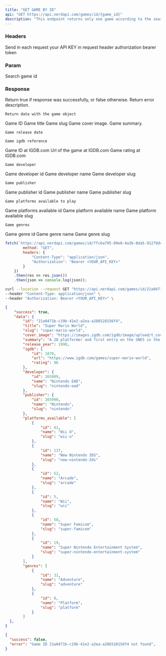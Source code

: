 ```yaml
---
title: "GET GAME BY ID"
api: "GET https://api.nerdapi.com/games/id/{game_id}"
description: "This endpoint returns only one game according to the searched id."
---
```


### Headers

<ParamField header="Authorization" type="string" required>
	Send in each request your API KEY in request header authorization bearer token
</ParamField>

### Param

<ParamField path="game_id" type="string" required>
  Search game id
</ParamField>

### Response

<ResponseField name="success" type="boolean">
	Return true if response was successfully, or false otherwise.
</ResponseField>

<ResponseField name="error" type="string">
  	Return error description.
</ResponseField>

<ResponseField name="data" type="object">

	Return data with the game object

<Expandable title="Toggle object">

<ResponseField name="id" type="string">
  	Game ID
</ResponseField>

<ResponseField name="title" type="string">
  	Game title
</ResponseField>

<ResponseField name="slug" type="string">
  	Game slug
</ResponseField>

<ResponseField name="cover_image" type="string">
  	Game cover image.
</ResponseField>

<ResponseField name="summary" type="number">
	Game summary.
</ResponseField>

<ResponseField name="release_year" type="number">

	Game release date

</ResponseField>

<ResponseField name="igdb" type="object">

	Game igdb reference

<Expandable title="Toggle object">

<ResponseField name="id" type="number">
  	Game ID at IGDB.com
</ResponseField>

<ResponseField name="url" type="number">
  	Url of the game at IGDB.com
</ResponseField>

<ResponseField name="rating" type="string">
  	Game rating at IGDB.com
</ResponseField>

</Expandable>

</ResponseField>


<ResponseField name="developer" type="array">

	Game developer

<Expandable title="Toggle object">

<ResponseField name="id" type="number">
  	Game developer id
</ResponseField>

<ResponseField name="name" type="number">
  	Game developer name
</ResponseField>

<ResponseField name="slug" type="string">
  	Game developer slug
</ResponseField>

</Expandable>

</ResponseField>



<ResponseField name="publisher" type="array">

	Game publisher

<Expandable title="Toggle object">

<ResponseField name="id" type="number">
  	Game publisher id
</ResponseField>

<ResponseField name="name" type="number">
  	Game publisher name
</ResponseField>

<ResponseField name="slug" type="string">
  	Game publisher slug
</ResponseField>

</Expandable>

</ResponseField>



<ResponseField name="platforms_available" type="array">

	Game platforms available to play

<Expandable title="Toggle object">

<ResponseField name="id" type="number">
  	Game platforms available id
</ResponseField>

<ResponseField name="name" type="number">
  	Game platform available name
</ResponseField>

<ResponseField name="slug" type="string">
  	Game platform available slug
</ResponseField>

</Expandable>

</ResponseField>




<ResponseField name="genres" type="array">

	Game genres

<Expandable title="Toggle object">

<ResponseField name="id" type="number">
  	Game genre id
</ResponseField>

<ResponseField name="name" type="number">
  	Game genre name
</ResponseField>

<ResponseField name="slug" type="string">
  	Game genre slug
</ResponseField>

</Expandable>

</ResponseField>



</Expandable>

</ResponseField>

<RequestExample>

```javascript Using Javascript
fetch(`https://api.nerdapi.com/games/id/ffc6a795-09e0-4a3b-8da5-91279dca3b79`, {
		method: "GET",
		headers: { 
			"Content-Type": "application/json",
			"Authorization": "Bearer <YOUR_API_KEY>"
		}
 	})
 	.then(res => res.json())
 	.then(json => console.log(json));
```

```bash Using cURL
curl --location --request GET "https://api.nerdapi.com/games/id/21a0471b-c19b-41e2-a2ea-a286528156f4" \
--header "Content-Type: application/json" \
--header "Authorization: Bearer <YOUR_API_KEY>" \
```

</RequestExample>

<ResponseExample>

```json Response Sucessfull
{
	"success": true,
	"data": {
        "id": "21a0471b-c19b-41e2-a2ea-a286528156f4",
        "title": "Super Mario World",
        "slug": "super-mario-world",
        "cover_image": "https://images.igdb.com/igdb/image/upload/t_cover_big/co65za.jpg",
        "summary": "A 2D platformer and first entry on the SNES in the Super Mario franchise, Super Mario World follows Mario as he attempts to defeat Bowser's underlings and rescue Princess Peach from his clutches. The game features a save system, a less linear world map, an expanded movement arsenal and numerous new items for Mario, alongside new approaches to level design and art direction.",
        "release_year": 1990,
        "igdb": {
            "id": 1070,
            "url": "https://www.igdb.com/games/super-mario-world",
            "rating": 96
        },
        "developer": {
            "id": 265989,
            "name": "Nintendo EAD",
            "slug": "nintendo-ead"
        },
        "publisher": {
            "id": 265990,
            "name": "Nintendo",
            "slug": "nintendo"
        },
        "platforms_available": [
            {
                "id": 41,
                "name": "Wii U",
                "slug": "wii-u"
            },
            {
                "id": 137,
                "name": "New Nintendo 3DS",
                "slug": "new-nintendo-3ds"
            },
            {
                "id": 52,
                "name": "Arcade",
                "slug": "arcade"
            },
            {
                "id": 5,
                "name": "Wii",
                "slug": "wii"
            },
            {
                "id": 58,
                "name": "Super Famicom",
                "slug": "super-famicom"
            },
            {
                "id": 19,
                "name": "Super Nintendo Entertainment System",
                "slug": "super-nintendo-entertainment-system"
            }
        ],
        "genres": [
            {
                "id": 31,
                "name": "Adventure",
                "slug": "adventure"
            },
            {
                "id": 8,
                "name": "Platform",
                "slug": "platform"
            }
        ]
  },
}
```

```json Response Fail
{
  "success": false,
  "error": "Game ID 21a0471b-c19b-41e2-a2ea-a286528156f4 not found",
}
```

</ResponseExample>
